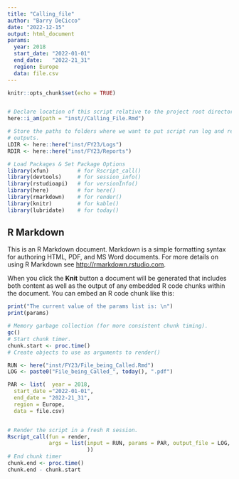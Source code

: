 ```yaml
---
title: "Calling_file"
author: "Barry DeCicco"
date: "2022-12-15"
output: html_document
params:
  year: 2018
  start_date: "2022-01-01"
  end_date:   "2022-21_31"
  region: Europe
  data: file.csv
---
```


```r
knitr::opts_chunk$set(echo = TRUE)


# Declare location of this script relative to the project root directory.
here::i_am(path = "inst//Calling_File.Rmd")

# Store the paths to folders where we want to put script run log and report 
# outputs. 
LDIR <- here::here("inst/FY23/Logs")
RDIR <- here::here("inst/FY23/Reports")

```

```r
# Load Packages & Set Package Options
library(xfun)         # for Rscript_call()
library(devtools)     # for session_info()
library(rstudioapi)   # for versionInfo()
library(here)         # for here()
library(rmarkdown)    # for render()
library(knitr)        # for kable()
library(lubridate)    # for today()

```
## R Markdown

This is an R Markdown document. Markdown is a simple formatting syntax for authoring HTML, PDF, and MS Word documents. For more details on using R Markdown see <http://rmarkdown.rstudio.com>.

When you click the **Knit** button a document will be generated that includes both content as well as the output of any embedded R code chunks within the document. You can embed an R code chunk like this:

```r

print("The current value of the params list is: \n")
print(params)

```



```r

  
  

# Memory garbage collection (for more consistent chunk timing).
gc()
# Start chunk timer.
chunk.start <- proc.time()
# Create objects to use as arguments to render()

RUN <- here("inst/FY23/File_being_Called.Rmd")
LOG <- paste0("File_being_Called_", today(), ".pdf")

PAR <- list(  year = 2018,
  start_date ="2022-01-01",
  end_date = "2022-21_31",
  region = Europe,
  data = file.csv)


# Render the script in a fresh R session.
Rscript_call(fun = render, 
             args = list(input = RUN, params = PAR, output_file = LOG, 
                         ))
# End chunk timer
chunk.end <- proc.time()
chunk.end - chunk.start
```


